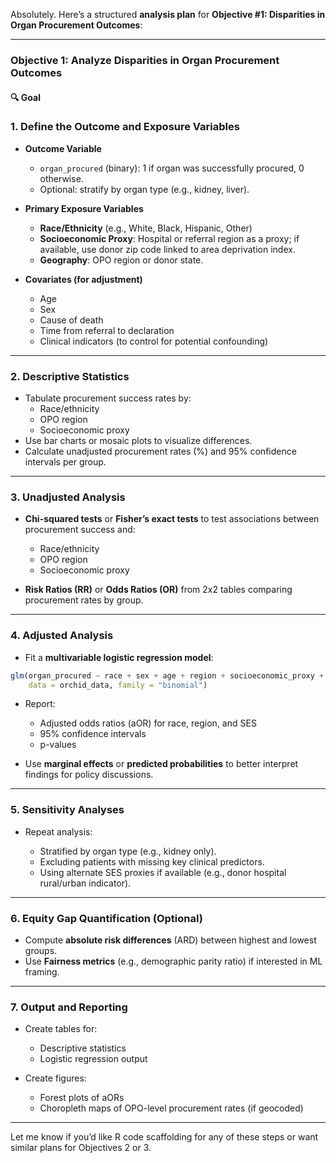 Absolutely. Here's a structured **analysis plan** for **Objective #1: Disparities in Organ Procurement Outcomes**:

---

### **Objective 1: Analyze Disparities in Organ Procurement Outcomes**

#### 🔍 **Goal**

### **1. Define the Outcome and Exposure Variables**

* **Outcome Variable**

  * `organ_procured` (binary): 1 if organ was successfully procured, 0 otherwise.
  * Optional: stratify by organ type (e.g., kidney, liver).

* **Primary Exposure Variables**

  * **Race/Ethnicity** (e.g., White, Black, Hispanic, Other)
  * **Socioeconomic Proxy**: Hospital or referral region as a proxy; if available, use donor zip code linked to area deprivation index.
  * **Geography**: OPO region or donor state.

* **Covariates (for adjustment)**

  * Age
  * Sex
  * Cause of death
  * Time from referral to declaration
  * Clinical indicators (to control for potential confounding)

---

### **2. Descriptive Statistics**

* Tabulate procurement success rates by:
  * Race/ethnicity
  * OPO region
  * Socioeconomic proxy
* Use bar charts or mosaic plots to visualize differences.
* Calculate unadjusted procurement rates (%) and 95% confidence intervals per group.

---

### **3. Unadjusted Analysis**

* **Chi-squared tests** or **Fisher’s exact tests** to test associations between procurement success and:

  * Race/ethnicity
  * OPO region
  * Socioeconomic proxy

* **Risk Ratios (RR)** or **Odds Ratios (OR)** from 2x2 tables comparing procurement rates by group.

---

### **4. Adjusted Analysis**

* Fit a **multivariable logistic regression model**:

```r
glm(organ_procured ~ race + sex + age + region + socioeconomic_proxy + cause_of_death + key_clinical_vars, 
    data = orchid_data, family = "binomial")
```

* Report:

  * Adjusted odds ratios (aOR) for race, region, and SES
  * 95% confidence intervals
  * p-values

* Use **marginal effects** or **predicted probabilities** to better interpret findings for policy discussions.

---

### **5. Sensitivity Analyses**

* Repeat analysis:

  * Stratified by organ type (e.g., kidney only).
  * Excluding patients with missing key clinical predictors.
  * Using alternate SES proxies if available (e.g., donor hospital rural/urban indicator).

---

### **6. Equity Gap Quantification (Optional)**

* Compute **absolute risk differences** (ARD) between highest and lowest groups.
* Use **Fairness metrics** (e.g., demographic parity ratio) if interested in ML framing.

---

### **7. Output and Reporting**

* Create tables for:

  * Descriptive statistics
  * Logistic regression output
* Create figures:

  * Forest plots of aORs
  * Choropleth maps of OPO-level procurement rates (if geocoded)

---

Let me know if you'd like R code scaffolding for any of these steps or want similar plans for Objectives 2 or 3.
